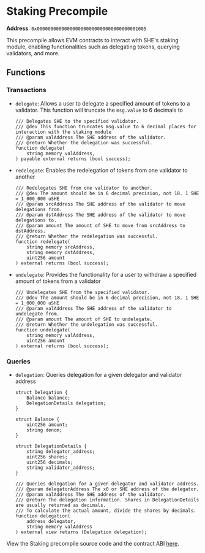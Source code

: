 
# Staking Precompile

**Address**: `0x0000000000000000000000000000000000001005`

This precompile allows EVM contracts to interact with SHE's staking module,
enabling functionalities such as delegating tokens, querying validators, and
more.

## Functions

### Transactions

- `delegate`: Allows a user to delegate a specified amount of tokens to a
  validator. This function will truncate the `msg.value` to 6 decimals to

  ```solidity copy
  /// Delegates SHE to the specified validator.
  /// @dev This function truncates msg.value to 6 decimal places for interaction with the staking module
  /// @param valAddress The SHE address of the validator.
  /// @return Whether the delegation was successful.
  function delegate(
      string memory valAddress,
  ) payable external returns (bool success);
  ```

- `redelegate`: Enables the redelegation of tokens from one validator to another

  ```solidity copy
  /// Redelegates SHE from one validator to another.
  /// @dev The amount should be in 6 decimal precision, not 18. 1 SHE = 1_000_000 uSHE
  /// @param srcAddress The SHE address of the validator to move delegations from.
  /// @param dstAddress The SHE address of the validator to move delegations to.
  /// @param amount The amount of SHE to move from srcAddress to dstAddress.
  /// @return Whether the redelegation was successful.
  function redelegate(
      string memory srcAddress,
      string memory dstAddress,
      uint256 amount
  ) external returns (bool success);
  ```

- `undelegate`: Provides the functionality for a user to withdraw a specified
  amount of tokens from a validator
  ```solidity copy
  /// Undelegates SHE from the specified validator.
  /// @dev The amount should be in 6 decimal precision, not 18. 1 SHE = 1_000_000 uSHE
  /// @param valAddress The SHE address of the validator to undelegate from.
  /// @param amount The amount of SHE to undelegate.
  /// @return Whether the undelegation was successful.
  function undelegate(
      string memory valAddress,
      uint256 amount
  ) external returns (bool success);
  ```

### Queries

- `delegation`: Queries delegation for a given delegator and validator address

  ```solidity copy
  struct Delegation {
      Balance balance;
      DelegationDetails delegation;
  }

  struct Balance {
      uint256 amount;
      string denom;
  }

  struct DelegationDetails {
      string delegator_address;
      uint256 shares;
      uint256 decimals;
      string validator_address;
  }

  /// Queries delegation for a given delegator and validator address.
  /// @param delegatorAddress The x0 or SHE address of the delegator.
  /// @param valAddress The SHE address of the validator.
  /// @return The delegation information. Shares in DelegationDetails are usually returned as decimals.
  /// To calculate the actual amount, divide the shares by decimals.
  function delegation(
      address delegator,
      string memory valAddress
  ) external view returns (Delegation delegation);
  ```

<Callout type="info">View the Staking precompile source code and the contract ABI [here](https://github.com/she-protocol/she-chain/tree/evm/precompiles/staking).</Callout>
